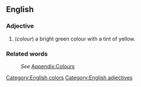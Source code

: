==English==
[[Category:English colors]]

===Adjective===
[[Category:English adjectives]]
#(''colour'') a bright green colour with a tint of yellow.

===Related words===
:''See'' [[Wiktionary_Appendix:Colours|Appendix:Colours]]